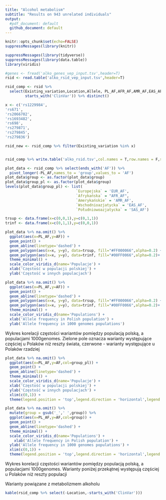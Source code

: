 ```yaml
---
title: "Alcohol metabolism"
subtitle: "Results on 943 unrelated individuals"
output:
  #pdf_document: default
  github_document: default
---
```


```r
knitr::opts_chunk$set(echo=FALSE)
suppressMessages(library(knitr))
```

```r
suppressMessages(library(tidyverse))
suppressMessages(library(data.table))
library(viridis)

#genes <- fread('alko_genes_vep_input.tsv',header=T)
rsid <- read.table('alko_rsid_vep_input.tsv',header=T)

rsid_comp <- rsid %>% 
  select(Existing_variation,Location,Allele, PL_AF,AFR_AF,AMR_AF,EAS_AF,EUR_AF,SAS_AF,
         starts_with('ClinVar')) %>% distinct()

x <- c('rs1229984',
'rs671',
'rs2066702',
'rs1693482',
'rs698',
'rs279871',
'rs279845',
'rs279836')

rsid_new <- rsid_comp %>% filter(Existing_variation %in% x)


rsid_comp %>% write.table('alko_rsid.tsv',col.names = T,row.names = F,sep='\t')

```



```r
plot_data <- rsid_comp %>% select(ends_with('AF')) %>%
  pivot_longer(-PL_AF,names_to = 'group',values_to = 'AF')
plot_data$group <- as.factor(plot_data$group)
plot_data$group_pl <- as.factor(plot_data$group)
levels(plot_data$group_pl) <- list(
                                `Europejska` = 'EUR_AF',
                                `Afrykańska` = "AFR_AF",
                                `Amerykańskie` = 'AMR_AF',
                                `Wschodnioazjatycka` = 'EAS_AF',
                                `Południowoazjatycka` = 'SAS_AF')

trsup <- data.frame(x=c(0,0,1),y=c(0,1,1))
trinf <- data.frame(x=c(0,1,1),y=c(0,0,1))

plot_data %>% na.omit() %>%
  ggplot(aes(x=PL_AF,y=AF)) + 
  geom_point() +
  geom_abline(linetype='dashed') +
  geom_polygon(aes(x=x, y=y), data=trsup, fill="#FF000066",alpha=0.2) +
  geom_polygon(aes(x=x, y=y), data=trinf, fill="#00FF0066",alpha=0.2)+
  theme_minimal() +
  scale_color_viridis_d(name='Populacje') +
  xlab('Częstość w populacji polskiej') +
  ylab('Częstość w innych populacjach') 
```

```r

plot_data %>% na.omit() %>%
  ggplot(aes(x=PL_AF,y=AF)) + 
  geom_point() +
  geom_abline(linetype='dashed') +
  geom_polygon(aes(x=x, y=y), data=trsup, fill="#FF000066",alpha=0.2) +
  geom_polygon(aes(x=x, y=y), data=trinf, fill="#00FF0066",alpha=0.2)+
  theme_minimal() +
  scale_color_viridis_d(name='Populations') +
  xlab('Allele frequency in Polish population') +
  ylab('Allele frequency in 1000 genomes populations') 

```

Wykres korelacji częstości wariantów pomiędzy populacją polską, a populacjami 1000genomes. 
Zielone pole oznacza warianty występujące częściej u Polaków niż reszty świata, czerwone - warianty występujące u Polaków rzadziej




```r
plot_data %>% na.omit() %>%
  ggplot(aes(x=PL_AF,y=AF,col=group_pl)) + 
  geom_point() +
  geom_abline(linetype='dashed') +
  theme_minimal() +
  scale_color_viridis_d(name='Populacje') +
  xlab('Częstość w populacji polskiej') +
  ylab('Częstość w innych populacjach') +
  xlim(c(0,1)) +
  theme(legend.position = 'top',legend.direction = 'horizontal',legend.title = element_blank())
```

```r
plot_data %>% na.omit() %>%
  mutate(group = gsub('_',' ',group)) %>%
  ggplot(aes(x=PL_AF,y=AF,col=group)) + 
  geom_point() +
  geom_abline(linetype='dashed') +
  theme_minimal() +
  scale_color_viridis_d(name='Populations') +
    xlab('Allele frequency in Polish population') +
  ylab('Allele frequency in 1000 genomes populations') +
  xlim(c(0,1)) +
  theme(legend.position = 'top',legend.direction = 'horizontal',legend.title = element_blank())

```

Wykres korelacji częstości wariantów pomiędzy populacją polską, a populacjami 1000genomes. 
Warianty poniżej przekątnej występują częściej u Polaków niż reszty populacji

\newpage

Warianty powiązane z metabolizmem alkoholu

```r
kable(rsid_comp %>% select(-Location,-starts_with('ClinVar')))

```


<!-- 2. Polish vs gnomAD Non-Finnish European for 23 variants with know association: -->

<!-- ```{r known_variants_plot, echo=FALSE} -->
<!-- alko_df %>% filter(Association=='confirmed') %>% -->
<!--   ggplot(aes(y=PL_AF,x=as.numeric(EUR_AF))) +  -->
<!--   geom_point(col="#48C095") +  -->
<!--   geom_smooth(method = 'lm',se=F,col='#27384A',formula = 'y~x') + -->
<!--   theme_classic() +  -->
<!--   xlab('gnomAD3g_AF_NFE') + -->
<!--   ylab('AF in PL population')  -->

<!-- ``` -->


<!-- \newpage -->

<!-- 3. Top 10 and bottom 10 between Polish and gnomAD Non Finnish European for all genes -->

<!-- ```{r, 10_diff_barplot, echo=FALSE, message=F} -->
<!-- af_outlier_gnomad %>% -->
<!--   ggplot(aes(x=nfe_diff*100,y = reorder(Existing_variation,-nfe_diff*100))) +  -->
<!--   geom_bar(stat = 'identity',fill='#48C095') + theme_classic() + -->
<!--   ylab('rsid ') + xlab('Difference between AF in Polish and European populations') + -->
<!--   geom_text(aes(label=paste(round(nfe_diff*100),'%'))) + -->
<!--   xlim(c(-100,100)) -->
<!-- ``` -->

<!-- \newpage -->

<!-- 4. Differences between Polish and gnomAD Non Finnish European for associated variants -->

<!-- ```{r, known_diff_barplot, echo=FALSE, message=F} -->
<!-- alko_df%>% filter(Association=='confirmed') %>% -->
<!--   ggplot(aes(x=nfe_diff*100,y = reorder(Existing_variation,-nfe_diff*100))) +  -->
<!--   geom_bar(stat = 'identity',fill='#48C095') + theme_classic() + -->
<!--   ylab('rsid ') + xlab('Difference between AF in Polish and European populations') + -->
<!--   geom_text(aes(label=paste(round(nfe_diff*100,2),'%'))) + -->
<!--   xlim(c(-10,10)) -->
<!-- ``` -->
